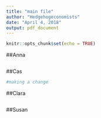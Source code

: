 ```yaml
---
title: "main file"
author: "Hedgehogeconomists"
date: "April 4, 2018"
output: pdf_document
---
```


```r
knitr::opts_chunk$set(echo = TRUE)
```

##Anna
```r

```

##Cas
```r
#making a change
```

##Clara
```r

```

##Susan
```r

```